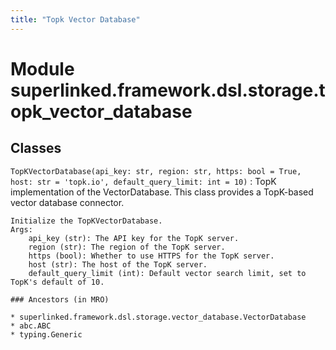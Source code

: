 ```yaml
---
title: "Topk Vector Database"
---
```


Module superlinked.framework.dsl.storage.topk_vector_database
=============================================================

Classes
-------

`TopKVectorDatabase(api_key: str, region: str, https: bool = True, host: str = 'topk.io', default_query_limit: int = 10)`
:   TopK implementation of the VectorDatabase.
    This class provides a TopK-based vector database connector.
    
    Initialize the TopKVectorDatabase.
    Args:
        api_key (str): The API key for the TopK server.
        region (str): The region of the TopK server.
        https (bool): Whether to use HTTPS for the TopK server.
        host (str): The host of the TopK server.
        default_query_limit (int): Default vector search limit, set to TopK's default of 10.

    ### Ancestors (in MRO)

    * superlinked.framework.dsl.storage.vector_database.VectorDatabase
    * abc.ABC
    * typing.Generic